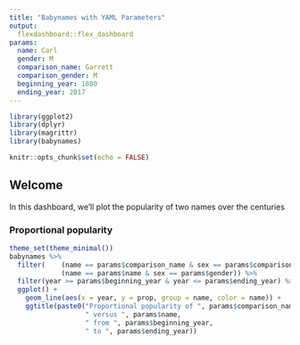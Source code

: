 ```yaml
---
title: "Babynames with YAML Parameters"
output: 
  flexdashboard::flex_dashboard
params:
  name: Carl
  gender: M
  comparison_name: Garrett
  comparison_gender: M
  beginning_year: 1880
  ending_year: 2017
---
```


```r
library(ggplot2)
library(dplyr)
library(magrittr)
library(babynames)

knitr::opts_chunk$set(echo = FALSE)
```

## Welcome

In this dashboard, we'll plot the popularity of two names over the centuries

### Proportional popularity

```r
theme_set(theme_minimal())
babynames %>% 
  filter(    (name == params$comparison_name & sex == params$comparison_gender) |
             (name == params$name & sex == params$gender)) %>% 
  filter(year >= params$beginning_year & year <= params$ending_year) %>% 
  ggplot() +
    geom_line(aes(x = year, y = prop, group = name, color = name)) +
    ggtitle(paste0("Proportional popularity of ", params$comparison_name,
                   " versus ", params$name,
                   " from ", params$beginning_year,
                   " to ", params$ending_year))

```

